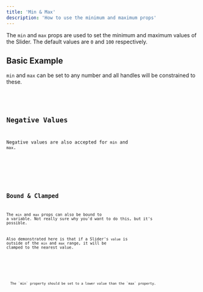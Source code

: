 ```yaml
---
title: 'Min & Max'
description: 'How to use the minimum and maximum props'
---
```









The `min` and `max` props are used to set the minimum and maximum values of the Slider. 
The default values are `0` and `100` respectively.

## Basic Example

`min` and `max` can be set to any number and all handles will be constrained to these.

<Demo name="Minimum & Maximum props" client:visible>
  <MinMax client:visible />
  <Code slot="svelte" code={cleanImport(MinMaxRaw)} lang="svelte" />
</Demo>




## Negative Values

Negative values are also accepted for `min` and `max`.

<Demo name="Negative Values" client:visible>
  <Negative client:visible />
  <Code slot="svelte" code={cleanImport(NegativeRaw)} lang="svelte" />
</Demo>




## Bound & Clamped

The `min` and `max` props can also be bound to a variable. Not really sure why you'd want to do this, but it's possible.

Also demonstrated here is that if a Slider's `value` is outside of the `min` and `max` range, it will be clamped to the nearest value.

<Demo name="Min and Max binding" client:visible>
  <BoundClamped client:visible />
  <Code slot="svelte" code={cleanImport(BoundClampedRaw)} lang="svelte" />
</Demo>

<Note type="alert">
  The `min` property should be set to a lower value than the `max` property.
</Note>